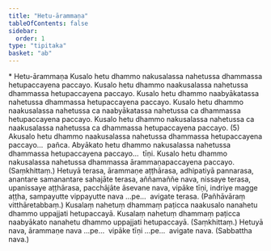 ```yaml
---
title: "Hetu-ārammaṇa"
tableOfContents: false
sidebar:
  order: 1
type: "tipitaka"
basket: "ab"
---
```



<DynamicBreadcrumb />

<Paragraph type="center">
* Hetu-ārammaṇa
</Paragraph>

<Division number="3">

<Paragraph number="9">
Kusalo hetu dhammo nakusalassa nahetussa dhammassa hetupaccayena paccayo. Kusalo hetu dhammo naakusalassa nahetussa dhammassa hetupaccayena paccayo. Kusalo hetu dhammo naabyākatassa nahetussa dhammassa hetupaccayena paccayo. Kusalo hetu dhammo naakusalassa nahetussa ca naabyākatassa nahetussa ca dhammassa hetupaccayena paccayo. Kusalo hetu dhammo nakusalassa nahetussa ca naakusalassa nahetussa ca dhammassa hetupaccayena paccayo. (5)
</Paragraph>

<Paragraph number="10">
Akusalo hetu dhammo naakusalassa nahetussa dhammassa hetupaccayena paccayo…  pañca.
</Paragraph>

<Paragraph number="11">
Abyākato hetu dhammo nakusalassa nahetussa dhammassa hetupaccayena paccayo…  tīṇi.
</Paragraph>

<Paragraph number="12">
Kusalo hetu dhammo nakusalassa nahetussa dhammassa ārammaṇapaccayena paccayo. (Saṃkhittaṃ.)
</Paragraph>

</Division>
<Division number="4">

<Paragraph number="13">
Hetuyā terasa, ārammaṇe aṭṭhārasa, adhipatiyā pannarasa, anantare samanantare sahajāte terasa, aññamaññe nava, nissaye terasa, upanissaye aṭṭhārasa, pacchājāte āsevane nava, vipāke tīṇi, indriye magge aṭṭha, sampayutte vippayutte nava …pe…  avigate terasa. (Pañhāvāraṃ vitthāretabbaṃ.)
</Paragraph>

</Division>
<Division number="5">

<Paragraph number="14">
Kusalaṃ nahetuṃ dhammaṃ paṭicca naakusalo nanahetu dhammo uppajjati hetupaccayā. Kusalaṃ nahetuṃ dhammaṃ paṭicca naabyākato nanahetu dhammo uppajjati hetupaccayā. (Saṃkhittaṃ.)
</Paragraph>

<Paragraph number="15">
Hetuyā nava, ārammaṇe nava …pe…  vipāke tīṇi …pe…  avigate nava. (Sabbattha nava.)
</Paragraph>
</Division>